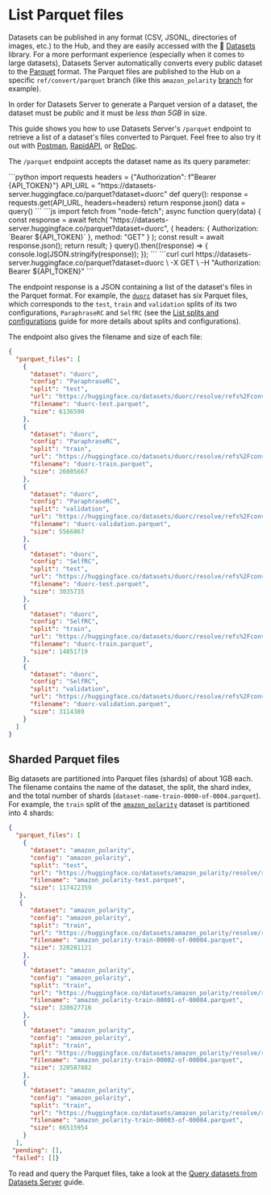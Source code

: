 # List Parquet files

Datasets can be published in any format (CSV, JSONL, directories of images, etc.) to the Hub, and they are easily accessed with the 🤗 [Datasets](https://huggingface.co/docs/datasets/) library. For a more performant experience (especially when it comes to large datasets), Datasets Server automatically converts every public dataset to the [Parquet](https://parquet.apache.org/) format. The Parquet files are published to the Hub on a specific `ref/convert/parquet` branch (like this `amazon_polarity` [branch](https://huggingface.co/datasets/amazon_polarity/tree/refs%2Fconvert%2Fparquet) for example).

<Tip>

In order for Datasets Server to generate a Parquet version of a dataset, the dataset must be *public* and it must be *less than 5GB* in size.

</Tip>

This guide shows you how to use Datasets Server's `/parquet` endpoint to retrieve a list of a dataset's files converted to Parquet. Feel free to also try it out with [Postman](https://www.postman.com/huggingface/workspace/hugging-face-apis/request/23242779-f0cde3b9-c2ee-4062-aaca-65c4cfdd96f8), [RapidAPI](https://rapidapi.com/hugging-face-hugging-face-default/api/hugging-face-datasets-api), or [ReDoc](https://redocly.github.io/redoc/?url=https://datasets-server.huggingface.co/openapi.json#operation/listSplits).

The `/parquet` endpoint accepts the dataset name as its query parameter:

<inferencesnippet>
<python>
```python
import requests
headers = {"Authorization": f"Bearer {API_TOKEN}"}
API_URL = "https://datasets-server.huggingface.co/parquet?dataset=duorc"
def query():
    response = requests.get(API_URL, headers=headers)
    return response.json()
data = query()
```
</python>
<js>
```js
import fetch from "node-fetch";
async function query(data) {
    const response = await fetch(
        "https://datasets-server.huggingface.co/parquet?dataset=duorc",
        {
            headers: { Authorization: `Bearer ${API_TOKEN}` },
            method: "GET"
        }
    );
    const result = await response.json();
    return result;
}
query().then((response) => {
    console.log(JSON.stringify(response));
});
```
</js>
<curl>
```curl
curl https://datasets-server.huggingface.co/parquet?dataset=duorc \
        -X GET \
        -H "Authorization: Bearer ${API_TOKEN}"
```
</curl>
</inferencesnippet>

The endpoint response is a JSON containing a list of the dataset's files in the Parquet format. For example, the [`duorc`](https://huggingface.co/datasets/duorc) dataset has six Parquet files, which corresponds to the `test`, `train` and `validation` splits of its two configurations, `ParaphraseRC` and `SelfRC` (see the [List splits and configurations](./splits) guide for more details about splits and configurations). 

The endpoint also gives the filename and size of each file:

```json
{
  "parquet_files": [
    {
      "dataset": "duorc",
      "config": "ParaphraseRC",
      "split": "test",
      "url": "https://huggingface.co/datasets/duorc/resolve/refs%2Fconvert%2Fparquet/ParaphraseRC/duorc-test.parquet",
      "filename": "duorc-test.parquet",
      "size": 6136590
    },
    {
      "dataset": "duorc",
      "config": "ParaphraseRC",
      "split": "train",
      "url": "https://huggingface.co/datasets/duorc/resolve/refs%2Fconvert%2Fparquet/ParaphraseRC/duorc-train.parquet",
      "filename": "duorc-train.parquet",
      "size": 26005667
    },
    {
      "dataset": "duorc",
      "config": "ParaphraseRC",
      "split": "validation",
      "url": "https://huggingface.co/datasets/duorc/resolve/refs%2Fconvert%2Fparquet/ParaphraseRC/duorc-validation.parquet",
      "filename": "duorc-validation.parquet",
      "size": 5566867
    },
    {
      "dataset": "duorc",
      "config": "SelfRC",
      "split": "test",
      "url": "https://huggingface.co/datasets/duorc/resolve/refs%2Fconvert%2Fparquet/SelfRC/duorc-test.parquet",
      "filename": "duorc-test.parquet",
      "size": 3035735
    },
    {
      "dataset": "duorc",
      "config": "SelfRC",
      "split": "train",
      "url": "https://huggingface.co/datasets/duorc/resolve/refs%2Fconvert%2Fparquet/SelfRC/duorc-train.parquet",
      "filename": "duorc-train.parquet",
      "size": 14851719
    },
    {
      "dataset": "duorc",
      "config": "SelfRC",
      "split": "validation",
      "url": "https://huggingface.co/datasets/duorc/resolve/refs%2Fconvert%2Fparquet/SelfRC/duorc-validation.parquet",
      "filename": "duorc-validation.parquet",
      "size": 3114389
    }
  ]
}
```

## Sharded Parquet files

Big datasets are partitioned into Parquet files (shards) of about 1GB each. The filename contains the name of the dataset, the split, the shard index, and the total number of shards (`dataset-name-train-0000-of-0004.parquet`). For example, the `train` split of the [`amazon_polarity`](https://datasets-server.huggingface.co/parquet?dataset=amazon_polarity) dataset is partitioned into 4 shards:

```json
{
  "parquet_files": [
    {
      "dataset": "amazon_polarity",
      "config": "amazon_polarity",
      "split": "test",
      "url": "https://huggingface.co/datasets/amazon_polarity/resolve/refs%2Fconvert%2Fparquet/amazon_polarity/amazon_polarity-test.parquet",
      "filename": "amazon_polarity-test.parquet",
      "size": 117422359
   },
   {
      "dataset": "amazon_polarity",
      "config": "amazon_polarity",
      "split": "train",
      "url": "https://huggingface.co/datasets/amazon_polarity/resolve/refs%2Fconvert%2Fparquet/amazon_polarity/amazon_polarity-train-00000-of-00004.parquet",
      "filename": "amazon_polarity-train-00000-of-00004.parquet",
      "size": 320281121
    },
    {
      "dataset": "amazon_polarity",
      "config": "amazon_polarity",
      "split": "train",
      "url": "https://huggingface.co/datasets/amazon_polarity/resolve/refs%2Fconvert%2Fparquet/amazon_polarity/amazon_polarity-train-00001-of-00004.parquet",
      "filename": "amazon_polarity-train-00001-of-00004.parquet",
      "size": 320627716
    },
    {
      "dataset": "amazon_polarity",
      "config": "amazon_polarity",
      "split": "train",
      "url": "https://huggingface.co/datasets/amazon_polarity/resolve/refs%2Fconvert%2Fparquet/amazon_polarity/amazon_polarity-train-00002-of-00004.parquet",
      "filename": "amazon_polarity-train-00002-of-00004.parquet",
      "size": 320587882
    },
    {
      "dataset": "amazon_polarity",
      "config": "amazon_polarity",
      "split": "train",
      "url": "https://huggingface.co/datasets/amazon_polarity/resolve/refs%2Fconvert%2Fparquet/amazon_polarity/amazon_polarity-train-00003-of-00004.parquet",
      "filename": "amazon_polarity-train-00003-of-00004.parquet",
      "size": 66515954
    }
  ],
 "pending": [],
 "failed": []}
```

To read and query the Parquet files, take a look at the [Query datasets from Datasets Server](parquet_process) guide.